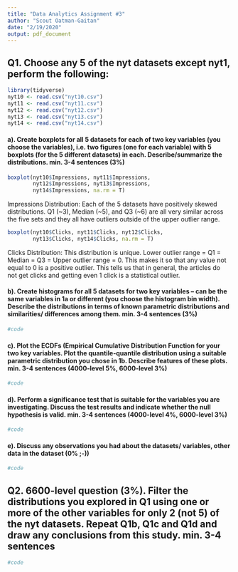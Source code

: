 ```yaml
---
title: "Data Analytics Assignment #3"
author: "Scout Oatman-Gaitan"
date: "2/19/2020"
output: pdf_document
---
```


## Q1. Choose any 5 of the nyt datasets except nyt1, perform the following:

```r
library(tidyverse)
nyt10 <- read.csv("nyt10.csv")
nyt11 <- read.csv("nyt11.csv")
nyt12 <- read.csv("nyt12.csv")
nyt13 <- read.csv("nyt13.csv")
nyt14 <- read.csv("nyt14.csv")
```


#### a). Create boxplots for all 5 datasets for each of two key variables (you choose the variables), i.e. two figures (one for each variable) with 5 boxplots (for the 5 different datasets) in each. Describe/summarize the distributions. min. 3-4 sentences (3%)
```r
boxplot(nyt10$Impressions, nyt11$Impressions, 
        nyt12$Impressions, nyt13$Impressions, 
        nyt14$Impressions, na.rm = T)
```
Impressions Distribution: Each of the 5 datasets have positively skewed distributions. Q1 (~3), Median (~5), and Q3 (~6) are all very similar across the five sets and they all have outliers outside of the upper outlier range.
```r
boxplot(nyt10$Clicks, nyt11$Clicks, nyt12$Clicks, 
        nyt13$Clicks, nyt14$Clicks, na.rm = T)
```
Clicks Distribution: This distribution is unique. Lower outlier range = Q1 = Median = Q3 = Upper outlier range = 0. This makes it so that any value not equal to 0 is a positive outlier. This tells us that in general, the articles do not get clicks and getting even 1 click is a statistical outlier. 


#### b). Create histograms for all 5 datasets for two key variables – can be the same variables in 1a or different (you choose the histogram bin width). Describe the distributions in terms of known parametric distributions and similarities/ differences among them. min. 3-4 sentences (3%)
```r
#code
```

#### c). Plot the ECDFs (Empirical Cumulative Distribution Function for your two key variables. Plot the quantile-quantile distribution using a suitable parametric distribution you chose in 1b. Describe features of these plots. min. 3-4 sentences (4000-level 5%, 6000-level 3%)
```r
#code
```

#### d). Perform a significance test that is suitable for the variables you are investigating. Discuss the test results and indicate whether the null hypothesis is valid. min. 3-4 sentences (4000-level 4%, 6000-level 3%) 
```r
#code
```

#### e). Discuss any observations you had about the datasets/ variables, other data in the dataset (0% ;-))

```r
#code
```

## Q2. 6600-level question (3%). Filter the distributions you explored in Q1 using one or more of the other variables for only 2 (not 5) of the nyt datasets. Repeat Q1b, Q1c and Q1d and draw any conclusions from this study. min. 3-4 sentences
```r
#code
```

